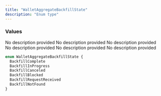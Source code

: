 ```yaml
---
title: "WalletAggregateBackfillState"
description: "Enum type"
---
```


### Values

<ResponseField name="BackfillComplete" type="enum">
  No description provided
</ResponseField>

<ResponseField name="BackfillInProgress" type="enum">
  No description provided
</ResponseField>

<ResponseField name="BackfillCanceled" type="enum">
  No description provided
</ResponseField>

<ResponseField name="BackfillBlocked" type="enum">
  No description provided
</ResponseField>

<ResponseField name="BackfillRequestReceived" type="enum">
  No description provided
</ResponseField>

<ResponseField name="BackfillNotFound" type="enum">
  No description provided
</ResponseField>


```graphql WalletAggregateBackfillState
enum WalletAggregateBackfillState {
  BackfillComplete
  BackfillInProgress
  BackfillCanceled
  BackfillBlocked
  BackfillRequestReceived
  BackfillNotFound
}
```
